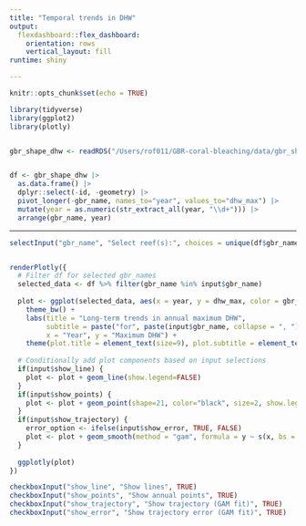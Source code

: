 ```yaml
---
title: "Temporal trends in DHW"
output: 
  flexdashboard::flex_dashboard:
    orientation: rows
    vertical_layout: fill
runtime: shiny

---
```



```r
knitr::opts_chunk$set(echo = TRUE)
```


```r
library(tidyverse)
library(ggplot2)
library(plotly)


gbr_shape_dhw <- readRDS("/Users/rof011/GBR-coral-bleaching/data/gbr_shape_dhw.RDS")


df <- gbr_shape_dhw |>
  as.data.frame() |>
  dplyr::select(-id, -geometry) |>
  pivot_longer(-gbr_name, names_to="year", values_to="dhw_max") |>
  mutate(year = as.numeric(str_extract_all(year, "\\d+"))) |>
  arrange(gbr_name, year)

```

<!-- ----------------------------------------------------------------------- -->

<!-- ```{r, echo=FALSE, warning=FALSE, message=FALSE} -->

<!-- selectInput("gbr_name", "Select reef name:", choices = unique(df$gbr_name), selected = unique(df$gbr_name)[1]) -->



<!-- ``` -->


<!-- ```{r, echo=FALSE, warning=FALSE, message=FALSE} -->
<!-- renderPlotly({ -->
<!--   input$gbr_name # This line ensures reactivity based on dropdown selection -->

<!--   plot <- ggplot(df[df$gbr_name == input$gbr_name, ], aes(x = year, y = dhw_max)) + -->
<!--     theme_bw() + -->
<!--     labs(title = paste("Long-term trends in annual maximum DHW for ", input$gbr_name), -->
<!--          x = "Year", y = "Maximum DHW") +  -->
<!--     theme(plot.title = element_text(size=9)) -->

<!--   # Conditionally add plot components based on input selections -->
<!--   if(input$show_line) { -->
<!--     plot <- plot + geom_line(show.legend=FALSE) -->
<!--   } -->
<!--   if(input$show_points) { -->
<!--     plot <- plot + geom_point(shape=21, size=2, show.legend=FALSE) -->
<!--   } -->
<!--   if(input$show_trajectory) { -->
<!--     error_option <- ifelse(input$show_error, TRUE, FALSE) -->
<!--     plot <- plot + geom_smooth(method = "gam", formula = y ~ s(x, bs = "cr", k = 10), se = error_option, show.legend = FALSE) -->
<!--   } -->

<!--   ggplotly(plot) -->
<!-- }) -->
<!-- ``` -->



<!-- ```{r, echo=FALSE, warning=FALSE, message=FALSE} -->

<!-- checkboxInput("show_line", "Show lines", TRUE) -->
<!-- checkboxInput("show_points", "Show annual points", TRUE) -->
<!-- checkboxInput("show_trajectory", "Show trajectory (GAM fit)", TRUE) -->
<!-- checkboxInput("show_error", "Show trajectory error (GAM fit)", TRUE) -->


<!-- ``` -->


-----------------------------------------------------------------------


```r

selectInput("gbr_name", "Select reef(s):", choices = unique(df$gbr_name), selected = c("Heron Reef"), multiple = TRUE)



```


```r
renderPlotly({
  # Filter df for selected gbr_names
  selected_data <- df %>% filter(gbr_name %in% input$gbr_name)
  
  plot <- ggplot(selected_data, aes(x = year, y = dhw_max, color = gbr_name, fill=gbr_name, group = gbr_name)) +
    theme_bw() +
    labs(title = "Long-term trends in annual maximum DHW",
         subtitle = paste("for", paste(input$gbr_name, collapse = ", ")),
         x = "Year", y = "Maximum DHW") +
    theme(plot.title = element_text(size=9), plot.subtitle = element_text(size=8), legend.position="none") 
  
  # Conditionally add plot components based on input selections
  if(input$show_line) {
    plot <- plot + geom_line(show.legend=FALSE)
  }
  if(input$show_points) {
    plot <- plot + geom_point(shape=21, color="black", size=2, show.legend=FALSE)
  }
  if(input$show_trajectory) {
    error_option <- ifelse(input$show_error, TRUE, FALSE)
    plot <- plot + geom_smooth(method = "gam", formula = y ~ s(x, bs = "cr", k = 10), se = error_option, show.legend = FALSE)
  }
  
  ggplotly(plot)
})

```



```r

checkboxInput("show_line", "Show lines", TRUE)
checkboxInput("show_points", "Show annual points", TRUE)
checkboxInput("show_trajectory", "Show trajectory (GAM fit)", TRUE)
checkboxInput("show_error", "Show trajectory error (GAM fit)", TRUE)


```
